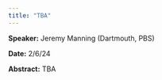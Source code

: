 ```yaml
---
title: "TBA"
---
```

**Speaker:** Jeremy Manning (Dartmouth, PBS)

**Date:** 2/6/24

**Abstract:** TBA